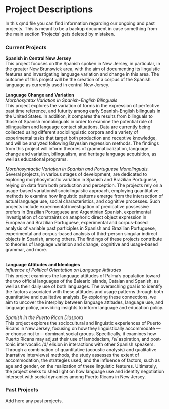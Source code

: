 
# Project Descriptions

In this qmd file you can find information regarding our ongoing and past projects. This is meant to be a backup document in case something from the main section 'Projects' gets deleted by mistaken. 

### Current Projects
**Spanish in Central New Jersey** <br> 
This project focuses on the Spanish spoken in New Jersey, in particular, in the greater New Brunswick area, with the aim of documenting its linguistic features and investigating language variation and change in this area. The outcome of this project will be the creation of a corpus of the Spanish language as currently used in central New Jersey. 

**Language Change and Variation** <br> 
<i>Morphosyntax Variation in Spanish-English Bilinguals</i> <br> 
      This project explores the variation of forms in the expression of perfective past time reference, and futurity among early Spanish-English bilinguals in the United States. In addition, it compares the results from bilinguals to those of Spanish monolinguals in order to examine the potential role of bilingualism and language contact situations. Data are currently being collected using different sociolinguistic corpora and a variety of experimental tasks that target both production and receptive knowledge, and will be analyzed following Bayesian regression methods. The findings from this project will inform theories of grammaticalization, language change and variation, bilingualism, and heritage language acquisition, as well as educational programs.


<i>Morphosyntactic Variation in Spanish and Portuguese Monolinguals.</i> <br> Several projects, in various stages of development, are dedicated to exploring morphosyntactic variation in Spanish and Brazilian Portuguese, relying on data from both production and perception. The projects rely on a usage-based variationist sociolinguistic approach, employing quantitative methods to examine how linguistic patterns emerge from the intersection of actual language use, social characteristics, and cognitive processes. Such projects include experimental investigation of predicative possessive prefers in Brazilian Portuguese and Argentinian Spanish, experimental investigation of constraints on anaphoric direct object expression in European and Brazilian Portuguese, experimental and corpus-based analysis of variable past participles in Spanish and Brazilian Portuguese, experimental and corpus-based analysis of third-person singular indirect objects in Spanish, among others. The findings of these projects contribute to theories of language variation and change, cognitive and usage-based grammar, and more.


<br>
**Language Attitudes and Ideologies** <br> 
<i>Influence of Political Orientation on Language Attitudes</i> <br> This project examines the language attitudes of Palma’s population toward the two official languages of the Balearic Islands, Catalan and Spanish, as well as their daily use of both languages. The overarching goal is to identify the factors associated with these attitudes and usage patterns through both quantitative and qualitative analysis. By exploring these connections, we aim to uncover the interplay between language attitudes, language use, and language policy, providing insights to inform language and education policy.

<i>Spanish in the Puerto Rican Diaspora</i> <br> This project explores the sociocultural and linguistic experiences of Puerto Ricans in New Jersey, focusing on how they linguistically accommodate —or choose not to— dominant social groups. Specifically, it examines how Puerto Ricans may adjust their use of lambdacism, /s/ aspiration, and post-tonic intervocalic /d/ elision in interactions with other Spanish speakers. Through a combination of quantitative (acoustic analysis) and qualitative (narrative interviews) methods, the study assesses the extent of accommodation, the strategies used, and the influence of factors, such as age and gender, on the realization of these linguistic features. Ultimately, the project seeks to shed light on how language use and identity negotiation intersect with social dynamics among Puerto Ricans in New Jersey.


### Past Projects
Add here any past projects.
